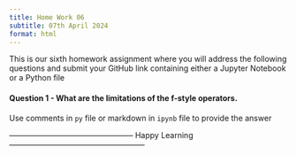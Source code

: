 ```yaml
---
title: Home Work 06
subtitle: 07th April 2024
format: html
---
```


This is our sixth homework assignment where you will address the following questions and submit your GitHub link containing either a Jupyter Notebook or a Python file

#### Question 1 - What are the limitations of the f-style operators.

Use comments in `py` file or markdown in `ipynb` file to provide the answer


------------------------------------------------ Happy Learning -----------------------------------------------------

```{=html}
<script src="https://giscus.app/client.js"
        data-repo="ArunKoundinya/AIBasicswithAK"
        data-repo-id="R_kgDOLXPVRw"
        data-category="General"
        data-category-id="DIC_kwDOLXPVR84CdeVx"
        data-mapping="pathname"
        data-strict="0"
        data-reactions-enabled="1"
        data-emit-metadata="0"
        data-input-position="bottom"
        data-theme="purple_dark"
        data-lang="en"
        crossorigin="anonymous"
        async>
</script>
```